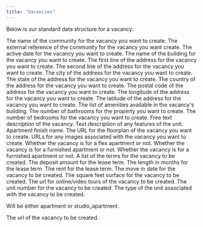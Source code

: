 ```yaml
---
title: "Vacancies"
---
```


Below is our standard data structure for a vacancy:    

<ParamField body="community_name" type="string" default="none">
  The name of the community for the vacancy you want to create.
</ParamField>

<ParamField body="external_ref" type="string" default="none">
  The external reference of the community for the vacancy you want create.
</ParamField>

<ParamField body="active_date" type="string" default="none">
  The active date for the vacancy you want to create.
</ParamField>

<ParamField body="building_name" type="string" default="none">
  The name of the building for the vacancy you want to create.
</ParamField>

<ParamField body="address_line_1" type="string" default="none">
  The first line of the address for the vacancy you want to create.
</ParamField>

<ParamField body="address_line_2" type="string" default="none">
  The second line of the address for the vacancy you want to create.
</ParamField>

<ParamField body="city" type="string" default="none">
  The city of the address for the vacancy you want to create.
</ParamField>

<ParamField body="state" type="string" default="none">
  The state of the address for the vacancy you want to create.
</ParamField>

<ParamField body="country" type="string" default="none">
  The country of the address for the vacancy you want to create.
</ParamField>

<ParamField body="postal_code" type="string" default="none">
  The postal code of the address for the vacancy you want to create.
</ParamField>

<ParamField body="longitude" type="string" default="none">
  The longitude of the address for the vacancy you want to create.
</ParamField>

<ParamField body="latitude" type="string" default="none">
  The latitude of the address for the vacancy you want to create.
</ParamField>

<ParamField body="amenities" type="string" default="none">
  The list of amenities available in the vacancy's building.
</ParamField>

<ParamField body="bathrooms" type="string" default="none">
  The number of bathrooms for the property you want to create.
</ParamField>

<ParamField body="bedrooms" type="string" default="none">
  The number of bedrooms for the vacancy you want to create.
</ParamField>

<ParamField body="description" type="string" default="none">
  Free text description of the vacancy.
</ParamField>

<ParamField body="features" type="string" default="none">
  Text description of any features of the unit.
</ParamField>

<ParamField body="finish" type="string" default="none">
  Apartment finish name.
</ParamField>

<ParamField body="floorplan_url" type="string" default="none">
  The URL for the floorplan of the vacancy you want to create.
</ParamField>

<ParamField body="image_urls" type="string" default="none">
  URLs for any images associated with the vacancy you want to create.
</ParamField>

<ParamField body="is_flex" type="string" default="none">
  Whether the vacancy is for a flex apartment or not.
</ParamField>

<ParamField body="is_furnished" type="string" default="none">
  Whether the vacancy is for a furnished apartment or not.
</ParamField>

<ParamField body="is_furnished" type="string" default="none">
  Whether the vacancy is for a furnished apartment or not.
</ParamField>

<ParamField body="lease_terms" type="object">
  A list of the terms for the vacancy to be created.
  <Expandable title ="lease term">
    <ParamField body="deposit" type="float">
      The deposit amount for the lease term.
    </ParamField>
    <ParamField body="length_in_months" type="integer">
      The length in months for the lease term.
    </ParamField>
    <ParamField body="rent" type="float">
      The rent for the lease term.
    </ParamField>
  </Expandable>
</ParamField>

<ParamField body="move_in_date" type="date">
  The move in date for the vacancy to be created.
</ParamField>

<ParamField body="sqft" type="float">
  The square feet surface for the vacancy to be created.
</ParamField>

<ParamField body="tour_url" type="string">
  The url for online/video tours of the vacancy to be created.
</ParamField>

<ParamField body="unit_number" type="string">
 The unit number for the vacancy to be created.
</ParamField>

<ParamField body="unit_type" type="string">
  The type of the unit associated with the vacancy to be created.

  Will be either apartment or studio_apartment.
</ParamField>

<ParamField body="vacancy_url" type="string">
  The url of the vacancy to be created.
</ParamField>
